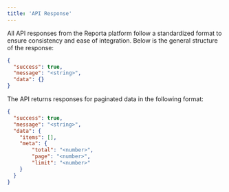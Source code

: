 ```yaml
---
title: 'API Response'
---
```


All API responses from the Reporta platform follow a standardized format to ensure consistency and ease of integration. Below is the general structure of the response:

```json
{
  "success": true,
  "message": "<string>",
  "data": {}
}
```


The API returns responses for paginated data in the following format:

```json
{
  "success": true,
  "message": "<string>",
  "data": {
    "items": [],
    "meta": {
        "total": "<number>",
        "page": "<number>",
        "limit": "<number>"
    }
  }
}
